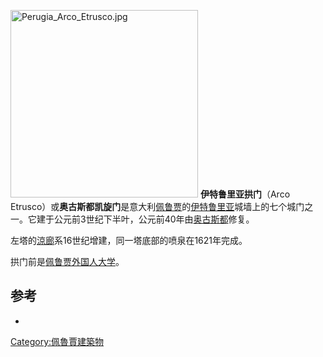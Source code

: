 {{coord|43|6|52|N|12|23|22.8|E|type:landmark_region:IT_dim:150|display=title}}
[[File:Perugia_Arco_Etrusco.jpg|300px]]
'''伊特鲁里亚拱门'''（Arco Etrusco）或'''奥古斯都凯旋门'''是意大利[[佩鲁贾|佩鲁贾]]的[[伊特鲁里亚|伊特鲁里亚]]城墙上的七个城门之一。它建于公元前3世纪下半叶，公元前40年由[[奥古斯都|奥古斯都]]修复。

左塔的[[涼廊|涼廊]]系16世纪增建，同一塔底部的喷泉在1621年完成。

拱门前是[[佩鲁贾外国人大学|佩鲁贾外国人大学]]。

==参考==
*{{cite book | last=Touring Club Italiano-La Biblioteca di Repubblica | first= | title=L'Italia: Umbria| publisher=Touring editore | year=2004 }}
[[Category:佩魯賈建築物|Category:佩魯賈建築物]]